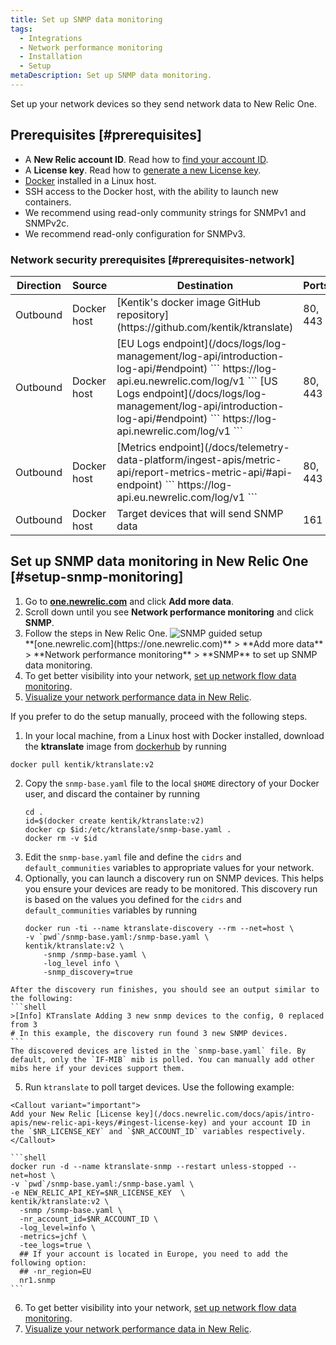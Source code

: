 ```yaml
---
title: Set up SNMP data monitoring
tags:
  - Integrations
  - Network performance monitoring
  - Installation
  - Setup
metaDescription: Set up SNMP data monitoring.
---
```


Set up your network devices so they send network data to New Relic One.

## Prerequisites [#prerequisites]

- A **New Relic account ID**. Read how to [find your account ID](/docs/accounts/accounts-billing/account-setup/account-id/).
- A **License key**. Read how to [generate a new License key](/docs/apis/intro-apis/new-relic-api-keys/#ingest-license-key).
- [Docker](https://docs.docker.com/engine/install/) installed in a Linux host.
- SSH access to the Docker host, with the ability to launch new containers.
- We recommend using read-only community strings for SNMPv1 and SNMPv2c.
- We recommend read-only configuration for SNMPv3.

### Network security prerequisites [#prerequisites-network]

<table>
  <thead>
    <tr>
      <th style={{ width: "100px" }}>
        Direction
      </th>
      <th>
        Source
      </th>
      <th>
        Destination
      </th>
      <th>
        Ports
      </th>
      <th>
        Protocol
      </th>
    </tr>
  </thead>
    <tbody>
    <tr>
      <td>
        Outbound
      </td>
      <td>
        Docker host
      </td>
      <td>
        [Kentik's docker image GitHub repository](https://github.com/kentik/ktranslate)
      </td>
      <td>
        80, 443
      </td>
      <td>
        UDP, TCP
      </td>
    </tr>
    <tr>
      <td>
        Outbound
      </td>
      <td>
        Docker host
      </td>
      <td>
        [EU Logs endpoint](/docs/logs/log-management/log-api/introduction-log-api/#endpoint)
        ```
        https://log-api.eu.newrelic.com/log/v1
        ```
        [US Logs endpoint](/docs/logs/log-management/log-api/introduction-log-api/#endpoint)
        ```
        https://log-api.newrelic.com/log/v1
        ```
      </td>
      <td>
        80, 443
      </td>
      <td>
        UDP, TCP
      </td>
    </tr>
    <tr>
      <td>
        Outbound
      </td>
      <td>
        Docker host
      </td>
      <td>
        [Metrics endpoint](/docs/telemetry-data-platform/ingest-apis/metric-api/report-metrics-metric-api/#api-endpoint)
        ```
        https://log-api.eu.newrelic.com/log/v1
        ```
      </td>
      <td>
        80, 443
      </td>
      <td>
        UDP, TCP
      </td>
    </tr>
    <tr>
      <td>
        Outbound
      </td>
      <td>
        Docker host
      </td>
      <td>
        Target devices that will send SNMP data
      </td>
      <td>
        161
      </td>
      <td>
        TCP
      </td>
    </tr>
    </tbody>
</table>

## Set up SNMP data monitoring in New Relic One [#setup-snmp-monitoring]

1. Go to **[one.newrelic.com](https://one.newrelic.com)** and click **Add more data**.
2. Scroll down until you see **Network performance monitoring** and click **SNMP**.
3. Follow the steps in New Relic One.
  ![SNMP guided setup](./img/snmp-guided-install.png "SNMP guided setup")
    <figcaption>
    **[one.newrelic.com](https://one.newrelic.com)** > **Add more data** > **Network performance monitoring** > **SNMP** to set up SNMP data monitoring.
    </figcaption>
4. To get better visibility into your network, [set up network flow data monitoring](/docs/network-performance-monitoring/setup-performance-monitoring/network-flow-monitoring).
5. [Visualize your network performance data in New Relic](/docs/network-performance-monitoring/monitoring-network-data/visualize-network-data).

<CollapserGroup>
  <Collapser
    id="manual-setup"
    title="Manual setup"
  >
  If you prefer to do the setup manually, proceed with the following steps.

  1. In your local machine, from a Linux host with Docker installed, download the **ktranslate** image from [dockerhub](https://hub.docker.com/) by running 
  ```shell
  docker pull kentik/ktranslate:v2
  ```
  2. Copy the `snmp-base.yaml` file to the local `$HOME` directory of your Docker user, and discard the container by running
      ```shell
      cd .
      id=$(docker create kentik/ktranslate:v2)
      docker cp $id:/etc/ktranslate/snmp-base.yaml .
      docker rm -v $id
      ```
  3. Edit the `snmp-base.yaml` file and define the `cidrs` and `default_communities` variables to appropriate values for your network.
  4. Optionally, you can launch a discovery run on SNMP devices. This helps you ensure your devices are ready to be monitored. This discovery run is based on the values you defined for the `cidrs` and `default_communities` variables by running
      ```shell
      docker run -ti --name ktranslate-discovery --rm --net=host \
      -v `pwd`/snmp-base.yaml:/snmp-base.yaml \
      kentik/ktranslate:v2 \
          -snmp /snmp-base.yaml \
          -log_level info \
          -snmp_discovery=true
      ```
    After the discovery run finishes, you should see an output similar to the following:
    ```shell
    >[Info] KTranslate Adding 3 new snmp devices to the config, 0 replaced from 3
    # In this example, the discovery run found 3 new SNMP devices.
    ```
    The discovered devices are listed in the `snmp-base.yaml` file. By default, only the `IF-MIB` mib is polled. You can manually add other mibs here if your devices support them. 
  5. Run `ktranslate` to poll target devices. Use the following example:

    <Callout variant="important">
    Add your New Relic [License key](/docs.newrelic.com/docs/apis/intro-apis/new-relic-api-keys/#ingest-license-key) and your account ID in the `$NR_LICENSE_KEY` and `$NR_ACCOUNT_ID` variables respectively.
    </Callout>

    ```shell
    docker run -d --name ktranslate-snmp --restart unless-stopped --net=host \
    -v `pwd`/snmp-base.yaml:/snmp-base.yaml \
    -e NEW_RELIC_API_KEY=$NR_LICENSE_KEY  \
    kentik/ktranslate:v2 \
      -snmp /snmp-base.yaml \
      -nr_account_id=$NR_ACCOUNT_ID \
      -log_level=info \
      -metrics=jchf \
      -tee_logs=true \
      ## If your account is located in Europe, you need to add the following option:
      ## -nr_region=EU
      nr1.snmp 
    ```
  6. To get better visibility into your network, [set up network flow data monitoring](/docs/network-performance-monitoring/setup-performance-monitoring/network-flow-monitoring).
  7. [Visualize your network performance data in New Relic](/docs/network-performance-monitoring/monitoring-network-data/visualize-network-data).
  </Collapser>
</CollapserGroup>
